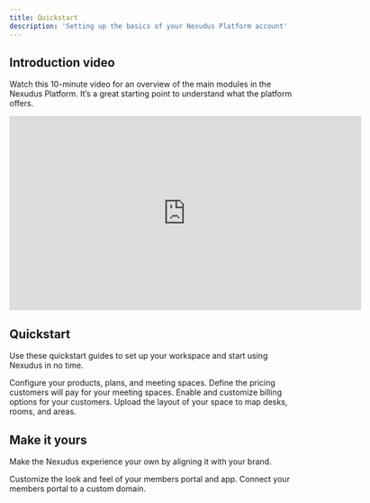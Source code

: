 ```yaml
---
title: Quickstart
description: 'Setting up the basics of your Nexudus Platform account'
---
```


## Introduction video

Watch this 10-minute video for an overview of the main modules in the Nexudus Platform.
It’s a great starting point to understand what the platform offers.

<iframe
  width="625"
  height="345"
  src="https://www.youtube.com/embed/jvwPFqZZdM0"
  title="Dashboard Modules Introduction"
  frameborder="0"
  allow="accelerometer; autoplay; clipboard-write; encrypted-media; gyroscope; picture-in-picture"
  allowfullscreen
></iframe>

## Quickstart

Use these quickstart guides to set up your workspace and start using Nexudus in no time.

<CardGroup cols={2}>
  <Card title="Set up inventory" icon="box" href="#">
    Configure your products, plans, and meeting spaces.
  </Card>
  <Card title="Configure pricing" icon="dollar-sign" href="#">
    Define the pricing customers will pay for your meeting spaces.
  </Card>
  <Card
    title="Set up billing and payments"
    icon="circle-dollar-to-slot"
    href="#"
  >
    Enable and customize billing options for your customers.
  </Card>
  <Card title="Add your floor plan" icon="city" href="#">
    Upload the layout of your space to map desks, rooms, and areas.
  </Card>
</CardGroup>

## Make it yours

Make the Nexudus experience your own by aligning it with your brand.

<CardGroup cols={2}>
  <Card title="Set up your brand" icon="palette" href="#">
    Customize the look and feel of your members portal and app.
  </Card>
  <Card title="Use your own domain" icon="globe" href="#">
    Connect your members portal to a custom domain.
  </Card>
</CardGroup>
